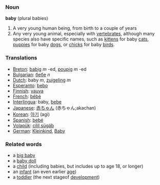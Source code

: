 ===Noun===
'''baby''' (plural babies)
#A very young human being, from birth to a couple of years
#Any very young animal, especially with [[vertebrate]]s, although many species also have specific names, such as [[kitten]]s for baby [[cat]]s, [[puppy|puppies]] for baby [[dog]]s, or [[chick]]s for baby [[bird]]s.

===Translations===
*[[Breton]]: [[babig]] ''m'' -ed, [[poupig]] ''m'' -ed
*[[Bulgarian]]: [[бебе]] ''n''
*[[Dutch]]: baby ''m'', [[zuigeling]] ''m''
*[[Esperanto]]: [[bebo]]
*[[Finnish]]: [[vauva]]
*[[French]]: [[bébé]]
*[[Interlingua]]: baby, [[bebe]]
*[[Japanese]]: [[赤ちゃん]] (赤ちゃん;akachan)
*[[Korean]]: [[아기]] (agi)
*[[Spanish]]: [[bebé]]
*[[Volapük]]: [[cilil]],[[sügäb]]
*[[German]]: [[Kleinkind]], [[Baby]]

===Related words===

*a [[big baby]]
*a [[baby doll]]
*a [[child]] (including babies, but includes up to age 18, or longer)
*an [[infant]] (an even earlier [[age]])
*a [[toddler]] (the next stageof [[develop]]ment)